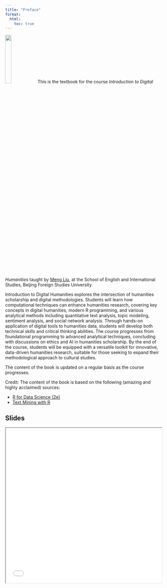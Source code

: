 ```yaml
---
title: "Preface"
format:
  html:
    toc: true
---
```


::: {.callout .image-wrap}
![](images/Meng.png){width=20%}
This is the textbook for the course *Introduction to Digital Humanities* taught by [Meng Liu](https://mengliu.info), at the School of English and International Studies, Beijing Foreign Studies University. 
:::


[Introduction to Digital Humanities]{.highlight-blue} explores the intersection of humanities scholarship and digital methodologies. Students will learn how computational techniques can enhance humanities research, covering key concepts in digital humanities, modern R programming, and various analytical methods including quantitative text analysis, topic modeling, sentiment analysis, and social network analysis. Through hands-on application of digital tools to humanities data, students will develop both technical skills and critical thinking abilities. The course progresses from foundational programming to advanced analytical techniques, concluding with discussions on ethics and AI in humanities scholarship. By the end of the course, students will be equipped with a versatile toolkit for innovative, data-driven humanities research, suitable for those seeking to expand their methodological approach to cultural studies.

The content of the book is updated on a regular basis as the course progresses. 

::: {.callout-note}
Credit: The content of the book is based on the following (amazing and highly acclaimed) sources: 

- [R for Data Science (2e)](https://r4ds.hadley.nz/)
- [Text Mining with R](https://www.tidytextmining.com/)
:::

## Slides {.unnumbered}

<iframe src="/slides/s-preface.html" width="100%" height="500px"></iframe>